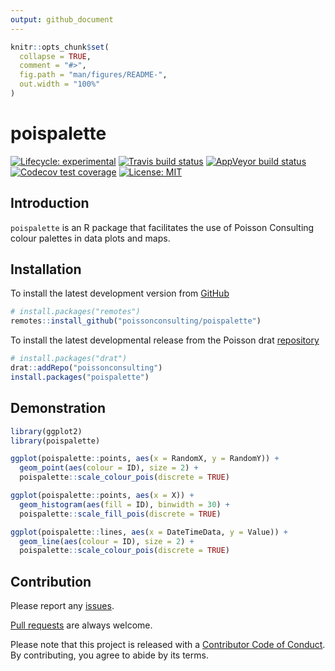```yaml
---
output: github_document
---
```


<!-- README.md is generated from README.Rmd. Please edit that file -->

```r
knitr::opts_chunk$set(
  collapse = TRUE,
  comment = "#>",
  fig.path = "man/figures/README-",
  out.width = "100%"
)
```
# poispalette

<!-- badges: start -->
[![Lifecycle: experimental](https://img.shields.io/badge/lifecycle-experimental-orange.svg)](https://www.tidyverse.org/lifecycle/#experimental)
[![Travis build status](https://travis-ci.com/poissonconsulting/poispalette.svg?branch=master)](https://travis-ci.com/poissonconsulting/poispalette)
[![AppVeyor build status](https://ci.appveyor.com/api/projects/status/github/poissonconsulting/poispalette?branch=master&svg=true)](https://ci.appveyor.com/project/poissonconsulting/poispalette)
[![Codecov test coverage](https://codecov.io/gh/poissonconsulting/poispalette/branch/master/graph/badge.svg)](https://codecov.io/gh/poissonconsulting/poispalette?branch=master)
[![License: MIT](https://img.shields.io/badge/License-MIT-green.svg)](https://opensource.org/licenses/MIT)
<!-- badges: end -->

## Introduction

`poispalette` is an R package that facilitates the use of Poisson Consulting colour palettes in data plots and maps.


## Installation

To install the latest development version from [GitHub](https://github.com/poissonconsulting/poispalette)
```r
# install.packages("remotes")
remotes::install_github("poissonconsulting/poispalette")
```

To install the latest developmental release from the Poisson drat [repository](https://github.com/poissonconsulting/drat)
```r
# install.packages("drat")
drat::addRepo("poissonconsulting")
install.packages("poispalette")
```

## Demonstration
```r
library(ggplot2)
library(poispalette)

ggplot(poispalette::points, aes(x = RandomX, y = RandomY)) +
  geom_point(aes(colour = ID), size = 2) +
  poispalette::scale_colour_pois(discrete = TRUE)

ggplot(poispalette::points, aes(x = X)) +
  geom_histogram(aes(fill = ID), binwidth = 30) +
  poispalette::scale_fill_pois(discrete = TRUE)

ggplot(poispalette::lines, aes(x = DateTimeData, y = Value)) +
  geom_line(aes(colour = ID), size = 2) +
  poispalette::scale_colour_pois(discrete = TRUE)
```

## Contribution

Please report any [issues](https://github.com/poissonconsulting/poispalette/issues).

[Pull requests](https://github.com/poissonconsulting/poispalette/pulls) are always welcome.

Please note that this project is released with a [Contributor Code of Conduct](https://github.com/poissonconsulting/poispalette/blob/master/CODE_OF_CONDUCT.md).
By contributing, you agree to abide by its terms.

